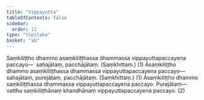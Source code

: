 ```yaml
---
title: "Vippayutta"
tableOfContents: false
sidebar:
  order: 11
type: "tipitaka"
basket: "ab"
---
```



<DynamicBreadcrumb />

<Division number="64">

<Paragraph number="3980">
Saṃkiliṭṭho dhammo asaṃkiliṭṭhassa dhammassa vippayuttapaccayena paccayo—  sahajātaṃ, pacchājātaṃ. (Saṃkhittaṃ.) (1)
</Paragraph>

<Paragraph number="3981">
Asaṃkiliṭṭho dhammo asaṃkiliṭṭhassa dhammassa vippayuttapaccayena paccayo—  sahajātaṃ, purejātaṃ, pacchājātaṃ. (Saṃkhittaṃ.) (1)
</Paragraph>

<Paragraph number="3982">
Asaṃkiliṭṭho dhammo saṃkiliṭṭhassa dhammassa vippayuttapaccayena paccayo. <Emphasis>Purejātaṃ</Emphasis>—  vatthu saṃkiliṭṭhānaṃ khandhānaṃ vippayuttapaccayena paccayo. (2)
</Paragraph>
</Division>